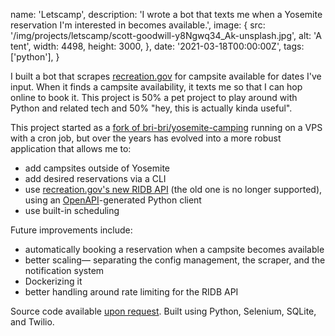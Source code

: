   name: 'Letscamp',
  description: 'I wrote a bot that texts me when a Yosemite reservation I\'m interested in becomes available.',
  image: {
    src: '/img/projects/letscamp/scott-goodwill-y8Ngwq34_Ak-unsplash.jpg',
    alt: 'A tent',
    width: 4498,
    height: 3000,
  },
  date: '2021-03-18T00:00:00Z',
  tags: ['python'],
}

I built a bot that scrapes [recreation.gov](https://www.recreation.gov/) for campsite available for dates I've input. When it finds a campsite availability, it texts me so that I can hop online to book it. This project is 50% a pet project to play around with Python and related tech and 50% "hey, this is actually kinda useful".

This project started as a [fork of bri-bri/yosemite-camping](https://github.com/ryanrishi/yosemite-camping) running on a VPS with a cron job, but over the years has evolved into a more robust application that allows me to:
- add campsites outside of Yosemite
- add desired reservations via a CLI
- use [recreation.gov's new RIDB API](https://ridb.recreation.gov/docs) (the old one is no longer supported), using an [OpenAPI](https://github.com/OpenAPITools/openapi-generator)-generated Python client
- use built-in scheduling

Future improvements include:
- automatically booking a reservation when a campsite becomes available
- better scaling&mdash; separating the config management, the scraper, and the notification system
- Dockerizing it
- better handling around rate limiting for the RIDB API

Source code available [upon request](/contact). Built using Python, Selenium, SQLite, and Twilio.

